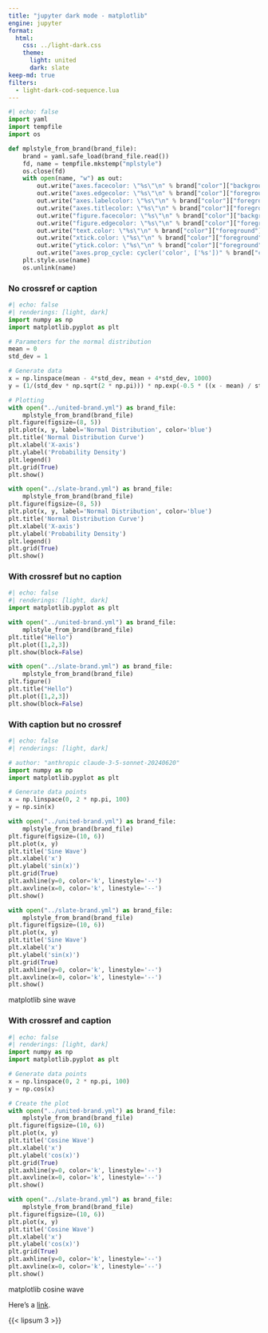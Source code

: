 ```yaml
---
title: "jupyter dark mode - matplotlib"
engine: jupyter
format:
  html:
    css: ../light-dark.css
    theme:
      light: united
      dark: slate
keep-md: true
filters:
  - light-dark-cod-sequence.lua
---
```


```python
#| echo: false
import yaml
import tempfile
import os

def mplstyle_from_brand(brand_file):
    brand = yaml.safe_load(brand_file.read())
    fd, name = tempfile.mkstemp("mplstyle")
    os.close(fd)
    with open(name, "w") as out:
        out.write("axes.facecolor: \"%s\"\n" % brand["color"]["background"])
        out.write("axes.edgecolor: \"%s\"\n" % brand["color"]["foreground"])
        out.write("axes.labelcolor: \"%s\"\n" % brand["color"]["foreground"])
        out.write("axes.titlecolor: \"%s\"\n" % brand["color"]["foreground"])
        out.write("figure.facecolor: \"%s\"\n" % brand["color"]["background"])
        out.write("figure.edgecolor: \"%s\"\n" % brand["color"]["foreground"])
        out.write("text.color: \"%s\"\n" % brand["color"]["foreground"])
        out.write("xtick.color: \"%s\"\n" % brand["color"]["foreground"])
        out.write("ytick.color: \"%s\"\n" % brand["color"]["foreground"])
        out.write("axes.prop_cycle: cycler('color', ['%s'])" % brand["color"]["primary"])
    plt.style.use(name)
    os.unlink(name)
```

### No crossref or caption
```python
#| echo: false
#| renderings: [light, dark]
import numpy as np
import matplotlib.pyplot as plt

# Parameters for the normal distribution
mean = 0
std_dev = 1

# Generate data
x = np.linspace(mean - 4*std_dev, mean + 4*std_dev, 1000)
y = (1/(std_dev * np.sqrt(2 * np.pi))) * np.exp(-0.5 * ((x - mean) / std_dev)**2)

# Plotting
with open("../united-brand.yml") as brand_file:
    mplstyle_from_brand(brand_file)
plt.figure(figsize=(8, 5))
plt.plot(x, y, label='Normal Distribution', color='blue')
plt.title('Normal Distribution Curve')
plt.xlabel('X-axis')
plt.ylabel('Probability Density')
plt.legend()
plt.grid(True)
plt.show()

with open("../slate-brand.yml") as brand_file:
    mplstyle_from_brand(brand_file)
plt.figure(figsize=(8, 5))
plt.plot(x, y, label='Normal Distribution', color='blue')
plt.title('Normal Distribution Curve')
plt.xlabel('X-axis')
plt.ylabel('Probability Density')
plt.legend()
plt.grid(True)
plt.show()
```

### With crossref but no caption

::: {#fig-matplotlib-line}
```python
#| echo: false
#| renderings: [light, dark]
import matplotlib.pyplot as plt

with open("../united-brand.yml") as brand_file:
    mplstyle_from_brand(brand_file)
plt.title("Hello")
plt.plot([1,2,3])
plt.show(block=False)

with open("../slate-brand.yml") as brand_file:
    mplstyle_from_brand(brand_file)
plt.figure()
plt.title("Hello")
plt.plot([1,2,3])
plt.show(block=False)
```
:::

### With caption but no crossref

::: {}
```python
#| echo: false
#| renderings: [light, dark]

# author: "anthropic claude-3-5-sonnet-20240620"
import numpy as np
import matplotlib.pyplot as plt

# Generate data points
x = np.linspace(0, 2 * np.pi, 100)
y = np.sin(x)

with open("../united-brand.yml") as brand_file:
    mplstyle_from_brand(brand_file)
plt.figure(figsize=(10, 6))
plt.plot(x, y)
plt.title('Sine Wave')
plt.xlabel('x')
plt.ylabel('sin(x)')
plt.grid(True)
plt.axhline(y=0, color='k', linestyle='--')
plt.axvline(x=0, color='k', linestyle='--')
plt.show()

with open("../slate-brand.yml") as brand_file:
    mplstyle_from_brand(brand_file)
plt.figure(figsize=(10, 6))
plt.plot(x, y)
plt.title('Sine Wave')
plt.xlabel('x')
plt.ylabel('sin(x)')
plt.grid(True)
plt.axhline(y=0, color='k', linestyle='--')
plt.axvline(x=0, color='k', linestyle='--')
plt.show()
```
matplotlib sine wave

:::

### With crossref and caption

::: {#fig-matplotlib-cosine}
```python
#| echo: false
#| renderings: [light, dark]
import numpy as np
import matplotlib.pyplot as plt

# Generate data points
x = np.linspace(0, 2 * np.pi, 100)
y = np.cos(x)

# Create the plot
with open("../united-brand.yml") as brand_file:
    mplstyle_from_brand(brand_file)
plt.figure(figsize=(10, 6))
plt.plot(x, y)
plt.title('Cosine Wave')
plt.xlabel('x')
plt.ylabel('cos(x)')
plt.grid(True)
plt.axhline(y=0, color='k', linestyle='--')
plt.axvline(x=0, color='k', linestyle='--')
plt.show()

with open("../slate-brand.yml") as brand_file:
    mplstyle_from_brand(brand_file)
plt.figure(figsize=(10, 6))
plt.plot(x, y)
plt.title('Cosine Wave')
plt.xlabel('x')
plt.ylabel('cos(x)')
plt.grid(True)
plt.axhline(y=0, color='k', linestyle='--')
plt.axvline(x=0, color='k', linestyle='--')
plt.show()
```

matplotlib cosine wave
:::

Here's a [link](https://example.com).


{{< lipsum 3 >}}